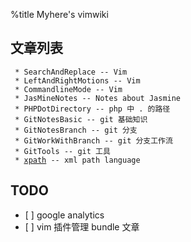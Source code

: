 %title Myhere's vimwiki

== 文章列表 ==
  * SearchAndReplace -- Vim
  * LeftAndRightMotions -- Vim
  * CommandlineMode -- Vim
  * JasMineNotes -- Notes about Jasmine
  * PHPDotDirectory -- php 中 . 的路径
  * GitNotesBasic -- git 基础知识
  * GitNotesBranch -- git 分支
  * GitWorkWithBranch -- git 分支工作流
  * GitTools -- git 工具
  * [[xpath]] -- xml path language


== TODO ==
* [ ] google analytics
* [ ] vim 插件管理 bundle 文章
